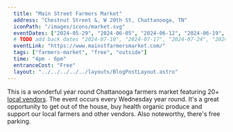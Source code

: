 ```yaml
---
  title: "Main Street Farmers Market"
  address: "Chestnut Street &, W 20th St, Chattanooga, TN"
  iconPath: "/images/icons/market.svg"
  eventDates: ["2024-05-29", "2024-06-05", "2024-06-12", "2024-06-19", "2024-06-26", "2024-07-03", "2024-07-03"]
  # TODO add back dates "2024-07-10", "2024-07-17", "2024-07-24", "2024-07-31", "2024-08-07", "2024-08-14", "2024-08-21", "2024-08-28"
  eventLink: "https://www.mainstfarmersmarket.com/"
  tags: ["farmers-market", "free", "outside"]
  time: "4pm - 6pm"
  entranceCost: "Free"
  layout: "../../../../../layouts/BlogPostLayout.astro"
---
```


This is a wonderful year round Chattanooga farmers market featuring 20+ [local vendors](https://www.mainstfarmersmarket.com/vendors). The event occurs every Wednesday year round. It's a great opportunity to get out of the house, buy health organic produce and support our local farmers and other vendors. Also noteworthy, there's free parking.
